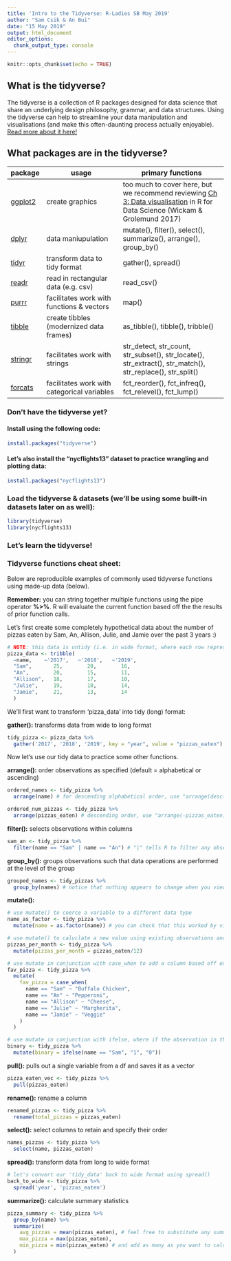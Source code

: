 ```yaml
---
title: 'Intro to the Tidyverse: R-Ladies SB May 2019'
author: "Sam Csik & An Bui"
date: "15 May 2019"
output: html_document
editor_options: 
  chunk_output_type: console
---
```


```r
knitr::opts_chunk$set(echo = TRUE)
```

## What is the tidyverse?

The tidyverse is a collection of R packages designed for data science that share an underlying design philosophy, grammar, and data structures. Using the tidyverse can help to streamline your data manipulation and visualisations (and make this often-daunting process actually enjoyable). [Read more about it here!](https://www.tidyverse.org/) 

## What packages are in the tidyverse?

| package | usage | primary functions 
|-----------|-----------------------------------------|---------------------------------------------------------| 
| [ggplot2](https://ggplot2.tidyverse.org/) | create graphics | too much to cover here, but we recommend reviewing [Ch 3: Data visualisation](https://r4ds.had.co.nz/data-visualisation.html) in R for Data Science (Wickam & Grolemund 2017)
| [dplyr](https://dplyr.tidyverse.org/) | data maniupulation | mutate(), filter(), select(), summarize(), arrange(), group_by()
| [tidyr](https://tidyr.tidyverse.org/) | transform data to tidy format | gather(), spread()
| [readr](https://readr.tidyverse.org/) | read in rectangular data (e.g. csv) | read_csv()
| [purrr](https://purrr.tidyverse.org/) | facilitates work with functions & vectors | map()
| [tibble](https://tibble.tidyverse.org/) | create tibbles (modernized data frames) | as_tibble(), tibble(), tribble()
| [stringr](https://stringr.tidyverse.org/) | facilitates work with strings | str_detect, str_count, str_subset(), str_locate(), str_extract(), str_match(), str_replace(), str_split()
| [forcats](https://forcats.tidyverse.org/) | facilitates work with categorical variables | fct_reorder(), fct_infreq(), fct_relevel(), fct_lump()

### Don't have the tidyverse yet?
#### Install using the following code:

```r
install.packages("tidyverse")
```

#### Let's also install the "nycflights13" dataset to practice wrangling and plotting data: 

```r
install.packages("nycflights13")
```

### Load the tidyverse & datasets (we'll be using some built-in datasets later on as well):

```r
library(tidyverse)
library(nycflights13)
```

### Let's learn the tidyverse!










### Tidyverse functions cheat sheet:

Below are reproducible examples of commonly used tidyverse functions using made-up data (below). 

**Remember:** you can string together multiple functions using the pipe operator **%>%**. R will evaluate the current function based off the the results of prior function calls.

Let's first create some completely hypothetical data about the number of pizzas eaten by Sam, An, Allison, Julie, and Jamie over the past 3 years :)
```r
# NOTE: this data is untidy (i.e. in wide format, where each row represents three observations, not one)
pizza_data <- tribble(
  ~name,    ~'2017',   ~'2018',   ~'2019',
  "Sam",       25,        20,        16,
  "An",        20,        15,        11,
  "Allison",   18,        17,        10,
  "Julie",     19,        10,        14,
  "Jamie",     21,        13,        14
  )
```

We'll first want to transform 'pizza_data' into tidy (long) format:

**gather():** transforms data from wide to long format
```r
tidy_pizza <- pizza_data %>% 
  gather('2017', '2018', '2019', key = "year", value = "pizzas_eaten")
```

Now let's use our tidy data to practice some other functions.

**arrange():** order observations as specified (default = alphabetical or ascending)
```r
ordered_names <- tidy_pizza %>% 
  arrange(name) # for descending alphabetical order, use "arrange(desc(names))"

ordered_num_pizzas <- tidy_pizza %>% 
  arrange(pizzas_eaten) # descending order, use "arrange(-pizzas_eaten)"
```

**filter():** selects observations within columns
```r
sam_an <- tidy_pizza %>% 
  filter(name == "Sam" | name == "An") # "|" tells R to filter any observations that match "Sam" OR "An"
```

**group_by():** groups observations such that data operations are performed at the level of the group
```r
grouped_names <- tidy_pizzas %>% 
  group_by(names) # notice that nothing appears to change when you view 'grouped_df.' See the summarize() function below for further example.
```

**mutate():** 
```r
# use mutate() to coerce a variable to a different data type
name_as_factor <- tidy_pizza %>% 
  mutate(name = as.factor(name)) # you can check that this worked by viewing 'str(name_as_factor)'

# use mutate() to caluclate a new value using existing observations and add this new value to a new column
pizzas_per_month <- tidy_pizza %>% 
  mutate(pizzas_per_month = pizzas_eaten/12)

# use mutate in conjunction with case_when to add a column based off existing observations
fav_pizza <- tidy_pizza %>% 
  mutate(
    fav_pizza = case_when(
      name == "Sam" ~ "Buffalo Chicken",
      name == "An" ~ "Pepperoni",
      name == "Allison" ~ "Cheese",
      name == "Julie" ~ "Margherita",
      name == "Jamie" ~ "Veggie"
    )
  )

# use mutate in conjunction with ifelse, where if the observation in the 'name' column matches "Sam," report "1". If not, report "0"
binary <- tidy_pizza %>% 
  mutate(binary = ifelse(name == "Sam", "1", "0")) 
```

**pull():** pulls out a single variable from a df and saves it as a vector
```r
pizza_eaten_vec <- tidy_pizza %>% 
  pull(pizzas_eaten)
```

**rename():** rename a column
```r
renamed_pizzas <- tidy_pizza %>% 
  rename(total_pizzas = pizzas_eaten)
```

**select():** select columns to retain and specify their order
```r
names_pizzas <- tidy_pizza %>% 
  select(name, pizzas_eaten)
```

**spread():** transform data from long to wide format
```r
# let's convert our 'tidy_data' back to wide format using spread()
back_to_wide <- tidy_pizza %>% 
  spread('year', 'pizzas_eaten')
```

**summarize():** calculate summary statistics
```r
pizza_summary <- tidy_pizza %>% 
  group_by(name) %>% 
  summarize(
    avg_pizzas = mean(pizzas_eaten), # feel free to substitute any summary stat function here!!
    max_pizza = max(pizzas_eaten),
    min_pizza = min(pizzas_eaten) # and add as many as you want to calculate!
  )
```